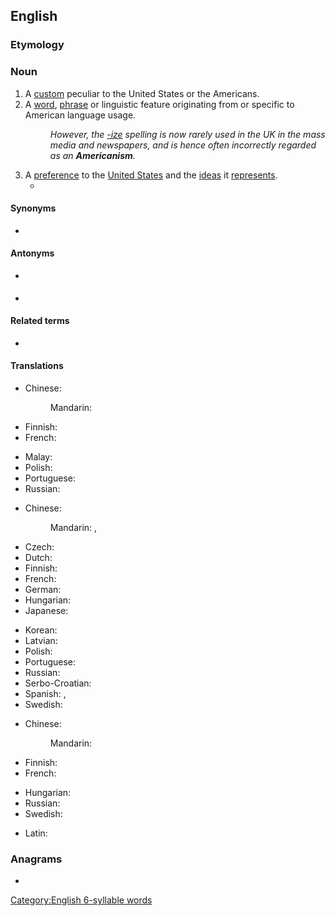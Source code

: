 ==English==
{{wikipedia}}

===Etymology===
{{suffix|American|ism|lang=en}}

===Noun===
{{en-noun|~}}

# A [[custom]] peculiar to the United States or the Americans.
# A [[word]], [[phrase]] or linguistic feature originating from or specific to American language usage.
#: ''However, the [[-ize]] spelling is now rarely used in the UK in the mass media and newspapers, and is hence often incorrectly regarded as an '''Americanism'''.''
# A [[preference]] to the [[United States]] and the [[idea]]s it [[represent]]s.
#* {{quote-news|date=2016-07-22|title=Donald Trump’s strategy in three words: ‘Americanism, not globalism’|author=Aaron Blake|journal=Washington Post|link=https://www.washingtonpost.com/news/the-fix/wp/2016/07/22/donald-trump-just-put-his-border-wall-around-the-entire-united-states/
|passage="The most important difference between our plan and that of our opponent is that our plan will put America first," Trump said. "'''Americanism''', not globalism, will be our credo."}}

====Synonyms====
* {{l|en|Usonianism}}

====Antonyms====
* {{sense|word specific to American usage}} {{l|en|Briticism}}
* {{sense|preference for the U.S.}} {{l|en|anti-Americanism}}

====Related terms====
* {{l|en|Americanist}}

====Translations====
{{trans-top|custom}}
* Chinese:
*: Mandarin: {{t|zh|美国主义}} 
* Finnish: {{t+|fi|amerikanismi}}
* French: {{t+|fr|américanisme|m}}
{{trans-mid}}
* Malay: {{t|ms|amerikanisme}}
* Polish: {{t+|pl|amerykanizm|m}}
* Portuguese: {{t+|pt|americanismo|m}}
* Russian: {{t+|ru|американи́зм|m}}
{{trans-bottom}}

{{trans-top|linguistic feature}}
* Chinese:
*: Mandarin: {{t+|cmn|美語|sc=Hani}}, {{t+|cmn|美语|tr=měiyǔ|sc=Hani}}
* Czech: {{t+|cs|amerikanismus|m}}
* Dutch: {{t+|nl|amerikanisme|n}}
* Finnish: {{t+|fi|amerikanismi}}
* French: {{t+|fr|américanisme}}
* German: {{t+|de|Amerikanismus|m}}
* Hungarian: {{t+|hu|amerikanizmus}}
* Japanese: {{t+|ja|米語|tr=べいご, beigo|sc=Jpan}}
{{trans-mid}}
* Korean: {{t+|ko|미어}}
* Latvian: {{t|lv|amerikānisms}}
* Polish: {{t+|pl|amerykanizm|m}}
* Portuguese: {{t+|pt|americanismo|m}}
* Russian: {{t+|ru|американи́зм|m}}
* Serbo-Croatian: {{t+|sh|amerikanizam|m}}
* Spanish: {{t+|es|americanismo|m}}, {{t+|es|angloamericanismo|m}}
* Swedish: {{t+|sv|amerikanism|c}}
{{trans-bottom}}

{{trans-top|preference}}
* Chinese:
*: Mandarin: {{t|zh|美国主义}} 
* Finnish: {{t|fi|[[amerikkalainen|amerikkalais]][[-mielisyys|mielisyys]]}}
* French: {{t+|fr|américanisme}}
{{trans-mid}}
* Hungarian: {{t+|hu|amerikanizmus}}
* Russian: {{t+|ru|американи́зм|m}}
* Swedish: {{t+|sv|amerikanism|c}}
{{trans-bottom}}

{{checktrans-top}}
* Latin: {{t-check|la|americanismus}}
{{trans-mid}}
{{trans-bottom}}

===Anagrams===
* {{anagrams|en|a=aaceiimmnrs|minicameras}}

[[Category:English 6-syllable words]]